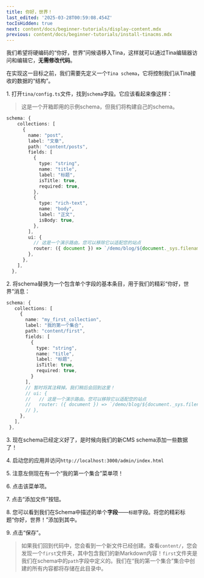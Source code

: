 ```yaml
---
title: 你好，世界！
last_edited: '2025-03-28T00:59:08.454Z'
tocIsHidden: true
next: content/docs/beginner-tutorials/display-content.mdx
previous: content/docs/beginner-tutorials/install-tinacms.mdx
---
```


我们希望将硬编码的“你好，世界”问候语移入Tina，这样就可以通过Tina编辑器访问和编辑它，**无需修改代码**。

在实现这一目标之前，我们需要先定义一个`Tina schema`，它将控制我们从Tina接收的数据的“结构”。

1\. 打开`tina/config.ts`文件，找到`schema`字段。它应该看起来像这样：

> 这是一个开箱即用的示例schema，但我们将构建自己的schema。

```typescript
schema: {
    collections: [
      {
        name: "post",
        label: "文章",
        path: "content/posts",
        fields: [
          {
            type: "string",
            name: "title",
            label: "标题",
            isTitle: true,
            required: true,
          },
          {
            type: "rich-text",
            name: "body",
            label: "正文",
            isBody: true,
          },
        ],
        ui: {
          // 这是一个演示路由。您可以移除它以适配您的站点
          router: ({ document }) => `/demo/blog/${document._sys.filename}`,
        },
      },
    ],
  },
```

2\. 将schema替换为一个包含单个字段的基本条目，用于我们的精彩“你好，世界”消息：

```typescript
schema: {
   collections: [
     {
       name: "my_first_collection",
       label: "我的第一个集合",
       path: "content/first",
       fields: [
         {
           type: "string",
           name: "title",
           label: "标题",
           isTitle: true,
           required: true,
         }
       ],
       // 暂时将其注释掉。我们稍后会回到这里！
       // ui: {
       //   // 这是一个演示路由。您可以移除它以适配您的站点
       //   router: ({ document }) => `/demo/blog/${document._sys.filename}`,
       // },
     },
   ],
 },
```

3\. 现在schema已经定义好了，是时候向我们的新CMS schema添加一些数据了！

4\. 启动您的应用并访问`http://localhost:3000/admin/index.html`

5\. 注意左侧现在有一个“我的第一个集合”菜单项！

6\. 点击该菜单项。

7\. 点击“添加文件”按钮。

8\. 您可以看到我们在Schema中描述的单个**字段**——`标题`字段。将您的精彩标题“你好，世界！”添加到其中。

9\. 点击“保存”。

> 如果我们回到代码中，您会看到一个新文件已经创建。查看`content/`，您会发现一个`first`文件夹，其中包含我们的新Markdown内容！`first`文件夹是我们在schema中的`path`字段中定义的。我们在“我的第一个集合”集合中创建的所有内容都将存储在此目录中。